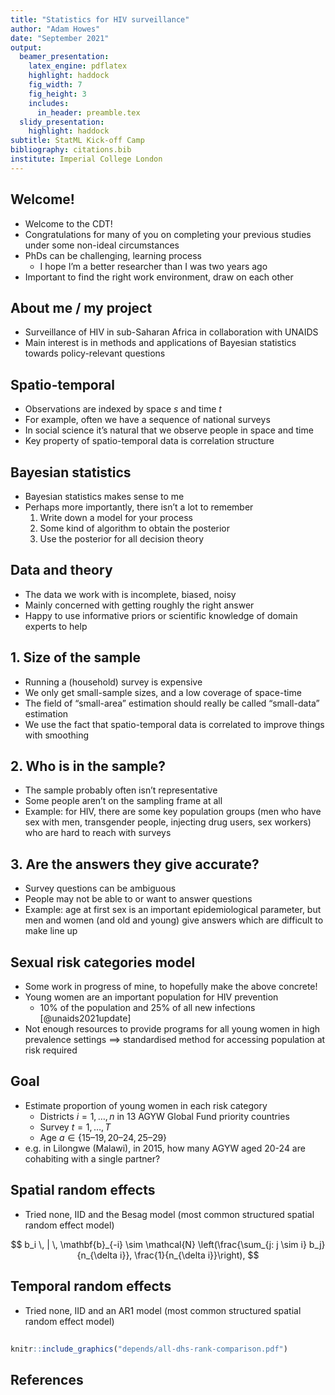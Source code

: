 ```yaml
---
title: "Statistics for HIV surveillance"
author: "Adam Howes"
date: "September 2021"
output:
  beamer_presentation:
    latex_engine: pdflatex
    highlight: haddock
    fig_width: 7
    fig_height: 3
    includes:
      in_header: preamble.tex
  slidy_presentation:
    highlight: haddock
subtitle: StatML Kick-off Camp
bibliography: citations.bib
institute: Imperial College London
---
```


## Welcome!

* Welcome to the CDT!
* Congratulations for many of you on completing your previous studies under some non-ideal circumstances
* PhDs can be challenging, learning process
    * I hope I'm a better researcher than I was two years ago
* Important to find the right work environment, draw on each other

## About me / my project

* Surveillance of HIV in sub-Saharan Africa in collaboration with UNAIDS
* Main interest is in methods and applications of Bayesian statistics towards policy-relevant questions

## Spatio-temporal

* Observations are indexed by space $s$ and time $t$
* For example, often we have a sequence of national surveys
* In social science it's natural that we observe people in space and time
* Key property of spatio-temporal data is correlation structure

## Bayesian statistics

* Bayesian statistics makes sense to me
* Perhaps more importantly, there isn't a lot to remember
  1. Write down a model for your process
  2. Some kind of algorithm to obtain the posterior
  3. Use the posterior for all decision theory

## Data and theory

* The data we work with is incomplete, biased, noisy
* Mainly concerned with getting roughly the right answer
* Happy to use informative priors or scientific knowledge of domain experts to help

## 1. Size of the sample

* Running a (household) survey is expensive
* We only get small-sample sizes, and a low coverage of space-time
* The field of "small-area" estimation should really be called "small-data" estimation
* We use the fact that spatio-temporal data is correlated to improve things with smoothing

## 2. Who is in the sample?

* The sample probably often isn't representative 
* Some people aren't on the sampling frame at all
* Example: for HIV, there are some key population groups (men who have sex with men, transgender people, injecting drug users, sex workers) who are hard to reach with surveys

## 3. Are the answers they give accurate?

* Survey questions can be ambiguous
* People may not be able to or want to answer questions
* Example: age at first sex is an important epidemiological parameter, but men and women (and old and young) give answers which are difficult to make line up

## Sexual risk categories model

* Some work in progress of mine, to hopefully make the above concrete!
* Young women are an important population for HIV prevention
    * 10% of the population and 25% of all new infections [@unaids2021update]
* Not enough resources to provide programs for all young women in high prevalence settings $\implies$ standardised method for accessing population at risk required

##

\begin{table}
\centering
\begin{tabularx}{\textwidth}{lll}
\toprule
Category & HIV related risk & HIV risk ratio \\ 
 \midrule
None & Not sexually active & 0 \\
Low & Sexually active, one cohabiting partner & 1 \\
High & Non-regular sexual partner(s) & 1.72 \\
Very high & Young women from key populations & 13 \\
\bottomrule
\end{tabularx}
\caption{HIV risk categories and risk ratios.}
\end{table}

## Goal

* Estimate proportion of young women in each risk category
  * Districts $i = 1, \ldots, n$ in 13 AGYW Global Fund priority countries
  * Survey $t = 1, \ldots, T$
  * Age $a \in \{\text{15--19}, \text{20--24}, \text{25--29}\}$
* e.g. in Lilongwe (Malawi), in 2015, how many AGYW aged 20-24 are cohabiting with a single partner?

## Spatial random effects

* Tried none, IID and the Besag model (most common structured spatial random effect model)

$$
b_i \, | \, \mathbf{b}_{-i} \sim \mathcal{N} \left(\frac{\sum_{j: j \sim i} b_j}{n_{\delta i}}, \frac{1}{n_{\delta i}}\right),
$$

## Temporal random effects

* Tried none, IID and an AR1 model (most common structured spatial random effect model)

\begin{align*}
a_1 &\sim \left( 0, \frac{1}{1 - \rho^2} \right), \\
a_t &= \rho a_{t - 1} + \epsilon_t, \quad t = 2, \ldots, T, 
\end{align*}

##

\begin{table}[htb]
\centering
\begin{tabularx}{\textwidth}{llllllllll}
Model ID & 1 & 2 & 3 & 4 & 5 & 6 & 7 & 8 & 9 \\ 
\midrule
Spatial structure & S1 & S2 & S3 & S1 & S2 & S3 & S1 & S2 & S3 \\
\midrule
Temporal structure & T1 & T1 & T1 & T2 & T2 & T2 & T3 & T3 & T3 \\
\end{tabularx}
\caption{All of the models considered}
\label{tab:models}
\end{table}

##

```r
knitr::include_graphics("depends/all-dhs-rank-comparison.pdf")
```

## References {.allowframebreaks}
